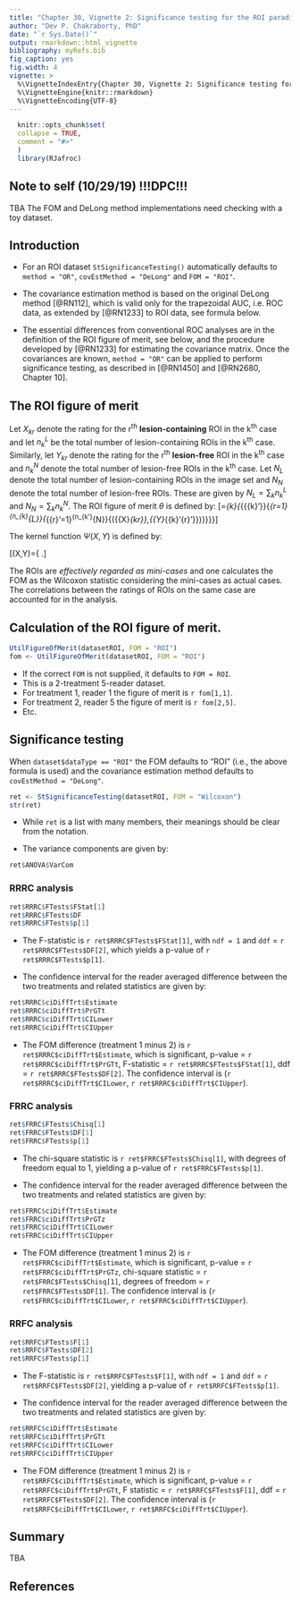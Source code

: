 ```yaml
---
title: "Chapter 30, Vignette 2: Significance testing for the ROI paradigm"
author: "Dev P. Chakraborty, PhD"
date: "`r Sys.Date()`"
output: rmarkdown::html_vignette
bibliography: myRefs.bib
fig_caption: yes
fig.width: 4
vignette: >
  %\VignetteIndexEntry{Chapter 30, Vignette 2: Significance testing for the ROI paradigm}
  %\VignetteEngine{knitr::rmarkdown}
  %\VignetteEncoding{UTF-8}
---
```

  
```r
  knitr::opts_chunk$set(
  collapse = TRUE,
  comment = "#>"
  )
  library(RJafroc)
```
## Note to self (10/29/19) !!!DPC!!!
TBA The FOM and DeLong method implementations need checking with a toy dataset.



## Introduction
* For an ROI dataset `StSignificanceTesting()` automatically defaults to `method = "OR"`, `covEstMethod = "DeLong"` and `FOM = "ROI"`.  

* The covariance estimation method is based on the original DeLong method [@RN112], which is valid only for the trapezoidal AUC, i.e. ROC data, as extended by [@RN1233] to ROI data, see formula below.  

* The essential differences from conventional ROC analyses are in the definition of the ROI figure of merit, see below, and the procedure developed by [@RN1233] for estimating the covariance matrix. Once the covariances are known, `method = "OR"` can be applied to perform significance testing, as described in [@RN1450] and [@RN2680, Chapter 10].

## The ROI figure of merit  
Let ${{X}_{kr}}$ denote the rating for the r^th^ **lesion-containing** ROI in the k^th^ case and let $n_{k}^{L}$ be the total number of lesion-containing ROIs in the k^th^ case. Similarly, let ${{Y}_{kr}}$ denote the rating for the r^th^ **lesion-free** ROI in the k^th^ case and $n_{k}^{N}$ denote the total number of lesion-free ROIs in the k^th^ case. Let ${{N}_{L}}$ denote the total number of lesion-containing ROIs in the image set and ${{N}_{N}}$ denote the total number of lesion-free ROIs. These are given by ${{N}_{L}}=\sum\nolimits_{k}{n_{k}^{L}}$ and ${{N}_{N}}=\sum\nolimits_{k}{n_{k}^{N}}$. The ROI figure of merit $\theta$\ is defined by: \[\theta =\frac{1}{{{N}_{L}}{{N}_{N}}}\sum\nolimits_{k}{\sum\nolimits_{{{k}'}}{\sum\limits_{r=1}^{n_{k}^{L}}{\sum\limits_{{r}'=1}^{n_{k'}^{N}}{\psi ({{X}_{kr}},{{Y}_{{k}'{r}'}})}}}}\]    

The kernel function $\Psi(X,Y)$ is defined by:

\[\psi (X,Y)=\left\{ \begin{align}
  & 1.0\ \ \ \text{if}\ Y<X \\ 
 & 0.5\ \ \ \text{if}\ Y=X \\ 
 & 0.0\ \ \ \text{if}\ Y>X \\ 
\end{align} \right.\]


The ROIs are *effectively regarded as mini-cases* and one calculates the FOM as the Wilcoxon statistic considering the mini-cases as actual cases. The correlations between the ratings of ROIs on the same case are accounted for in the analysis.


## Calculation of the ROI figure of merit.

```r
UtilFigureOfMerit(datasetROI, FOM = "ROI")
fom <- UtilFigureOfMerit(datasetROI, FOM = "ROI")
```             

* If the correct `FOM` is not supplied, it defaults to `FOM = ROI`.   
* This is a 2-treatment 5-reader dataset.  
* For treatment 1, reader 1 the figure of merit is `r fom[1,1]`.  
* For treatment 2, reader 5 the figure of merit is `r fom[2,5]`.  
* Etc.  

## Significance testing

When `dataset$dataType == "ROI"` the FOM defaults to "ROI" (i.e., the above formula is used) and the covariance estimation method defaults to `covEstMethod = "DeLong"`.

```r
ret <- StSignificanceTesting(datasetROI, FOM = "Wilcoxon")
str(ret)
```             

* While `ret` is a list with many members, their meanings should be clear from the notation. 

* The variance components are given by:

```r
ret$ANOVA$VarCom
```             

### RRRC analysis  

```r
ret$RRRC$FTests$FStat[1]
ret$RRRC$FTests$DF
ret$RRRC$FTests$p[1]
```             

* The F-statistic is `r ret$RRRC$FTests$FStat[1]`, with `ndf = 1` and `ddf` = `r ret$RRRC$FTests$DF[2]`, which yields a p-value of `r ret$RRRC$FTests$p[1]`.   

* The confidence interval for the reader averaged difference between the two treatments and related statistics are given by:
    
```r
ret$RRRC$ciDiffTrt$Estimate
ret$RRRC$ciDiffTrt$PrGTt
ret$RRRC$ciDiffTrt$CILower
ret$RRRC$ciDiffTrt$CIUpper
```             

* The FOM difference (treatment 1 minus 2) is `r ret$RRRC$ciDiffTrt$Estimate`, which is significant, p-value = `r ret$RRRC$ciDiffTrt$PrGTt`, F-statistic = `r ret$RRRC$FTests$FStat[1]`, ddf = `r ret$RRRC$FTests$DF[2]`. The confidence interval is (`r ret$RRRC$ciDiffTrt$CILower`, `r ret$RRRC$ciDiffTrt$CIUpper`).

### FRRC analysis  

```r
ret$FRRC$FTests$Chisq[1]
ret$FRRC$FTests$DF[1]
ret$FRRC$FTests$p[1]
```             

* The chi-square statistic is `r ret$FRRC$FTests$Chisq[1]`, with degrees of freedom equal to 1, yielding a p-value of `r ret$FRRC$FTests$p[1]`. 

* The confidence interval for the reader averaged difference between the two treatments and related statistics are given by:
    
```r
ret$FRRC$ciDiffTrt$Estimate
ret$FRRC$ciDiffTrt$PrGTz
ret$FRRC$ciDiffTrt$CILower
ret$FRRC$ciDiffTrt$CIUpper
```             

* The FOM difference (treatment 1 minus 2) is `r ret$FRRC$ciDiffTrt$Estimate`, which is significant, p-value = `r ret$FRRC$ciDiffTrt$PrGTz`, chi-square statistic = `r ret$FRRC$FTests$Chisq[1]`, degrees of freedom = `r ret$FRRC$FTests$DF[1]`. The confidence interval is (`r ret$FRRC$ciDiffTrt$CILower`, `r ret$FRRC$ciDiffTrt$CIUpper`).


### RRFC analysis  

```r
ret$RRFC$FTests$F[1]
ret$RRFC$FTests$DF[2]
ret$RRFC$FTests$p[1]
```             

* The F-statistic is `r ret$RRFC$FTests$F[1]`, with `ndf = 1` and `ddf` = `r ret$RRFC$FTests$DF[2]`, yielding a p-value of `r ret$RRFC$FTests$p[1]`. 

* The confidence interval for the reader averaged difference between the two treatments and related statistics are given by:
    
```r
ret$RRFC$ciDiffTrt$Estimate
ret$RRFC$ciDiffTrt$PrGTt
ret$RRFC$ciDiffTrt$CILower
ret$RRFC$ciDiffTrt$CIUpper

```             


* The FOM difference (treatment 1 minus 2) is `r ret$RRFC$ciDiffTrt$Estimate`, which is significant, p-value = `r ret$RRFC$ciDiffTrt$PrGTt`, F statistic = `r ret$RRFC$FTests$F[1]`, ddf = `r ret$RRFC$FTests$DF[2]`. The confidence interval is (`r ret$RRFC$ciDiffTrt$CILower`, `r ret$RRFC$ciDiffTrt$CIUpper`).



## Summary  
TBA

## References  
